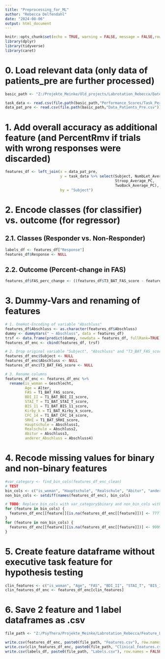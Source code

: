 ---
title: "Preprocessing_for_ML"
author: "Rebecca Delfendahl"
date: "2024-08-06"
output: html_document
---

```{r R Setup, include = FALSE}

knitr::opts_chunk$set(echo = TRUE, warning = FALSE, message = FALSE,rows.print = 6, cols.min.print = 3)
library(dplyr)
library(tidyverse)
library(caret)
```

# 0. Load relevant data (only data of patients_pre are further processed)
```{r}
basic_path <- "Z:/Projekte_Meinke/Old_projects/Labrotation_Rebecca/Daten_Gruppenvergleich/With_wrong_responses"

task_data <- read.csv(file.path(basic_path,"Performance_Scores/Task_Performance_Scores.csv")) # only for overall accuracy
data_pat_pre <- read.csv(file.path(basic_path,"Data_Patients_Pre.csv"))
```

# 1. Add overall accuracy as additional feature (and PercentRmv if trials with wrong responses were discarded)
```{r}
features_df <- left_join(x = data_pat_pre,
                         y = task_data %>% select(Subject, NumbLet_Average_PC,
                                                  Stroop_Average_PC,
                                                  TwoBack_Average_PC),
                         by = "Subject")
```

# 2. Encode classes (for classifier) vs. outcome (for regressor)
## 2.1. Classes (Responder vs. Non-Responder)
```{r Save labels in separate dataframe}
labels_df <- features_df["Response"]
features_df$Response <- NULL
```

## 2.2. Outcome (Percent-change in FAS)
```{r}
features_df$FAS_perc_change <- ((features_df$T3_BAT_FAS_score - features_df$T1_BAT_FAS_score) / features_df$T1_BAT_FAS_score) * 100
```

# 3. Dummy-Vars and renaming of features
```{r Prepare for ML}

# 1. OneHot-Encoding of variable "Abschluss"
features_df$Abschluss <- as.character(features_df$Abschluss)
dummy <- dummyVars(" ~ Abschluss", data = features_df)
trsf <- data.frame(predict(dummy, newdata = features_df, fullRank=TRUE))
features_df_enc <- cbind(features_df, trsf)

# 2. Drop original variable "Subject", "Abschluss" and "T3_BAT_FAS_score"
features_df_enc$Subject <- NULL
features_df_enc$Abschluss <- NULL
features_df_enc$T3_BAT_FAS_score <- NULL

# 3. Rename columns
features_df_enc <- features_df_enc %>%
  rename(is_woman = Geschlecht,
         Age = Alter,
         FAS = T1_BAT_FAS_score,
         BDI_II = T1_BAT_BDI_II_score,
         STAI_T = T1_BAT_STAI_T_score,
         BIS_11 = T1_BAT_BIS_11_score,
         Kirby_k = T1_BAT_Kirby_k_score,
         CFC_14 = T1_BAT_CFC_14_score,
         SRHI = T1_BAT_SRHI_score,
         Hauptschule = Abschluss1,
         Realschule = Abschluss2,
         Abitur = Abschluss3,
         anderer_Abschluss = Abschluss4)
```

# 4. Recode missing values for binary and non-binary features

```{r Missing values}

#var_category <- find_bin_cols(features_df_enc_clean)
# TEST
bin_cols <- c("is_woman", "Hauptschule", "Realschule", "Abitur", "anderer_Abschluss")
non_bin_cols <- setdiff(names(features_df_enc), bin_cols) 

# TODO: Replace bin_cols with var_category$binary and non_bin_cols with var_category$non_binary as soon as function find_bin_cols works
for (feature in bin_cols) {
  features_df_enc[[feature]][is.na(features_df_enc[[feature]])] <- 77777
}
for (feature in non_bin_cols) {
  features_df_enc[[feature]][is.na(features_df_enc[[feature]])] <- 99999
}
```

# 5. Create feature dataframe without executive task feature for hypothesis testing

```{r Reduced feature dataframe}
clin_features <- c("is_woman", "Age", "FAS", "BDI_II", "STAI_T", "BIS_11", "Kirby_k", "CFC_14", "SRHI", "Hauptschule", "Realschule", "Abitur", "anderer_Abschluss")
clin_features_df_enc <- features_df_enc[clin_features]
```

# 6. Save 2 feature and 1 label dataframes as .csv

```{r Save dataframes}
file_path <- "Z:/PsyThera/Projekte_Meinke/Labrotation_Rebecca/Feature_Label_Dataframes/"

write.csv(features_df_enc, paste0(file_path, "Features.csv"), row.names = FALSE)
write.csv(clin_features_df_enc, paste0(file_path, "Clinical_Features.csv"), row.names = FALSE)
write.csv(labels_df, paste0(file_path, "Labels.csv"), row.names = FALSE)
```